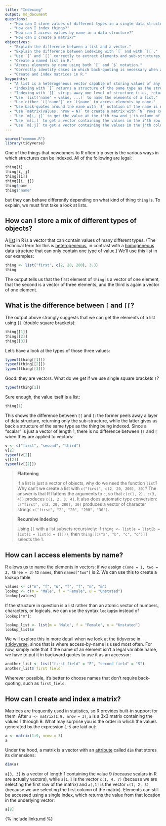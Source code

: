 ```yaml
---
title: "Indexing"
output: md_document
questions:
  - "How can I store values of different types in a single data structure?"
  - "How can I index things?"
  - "How can I access values by name in a data structure?"
  - "How can I create a matrix?"
objectives:
  - "Explain the difference between a list and a vector."
  - "Explain the difference between indexing with `[` and with `[[`."
  - "Use `[` and `[[` correctly to extract elements and sub-structures from data structures in R."
  - "Create a named list in R."
  - "Access elements by name using both `[` and `$` notation."
  - "Correctly identify cases in which back-quoting is necessary when accessing elements via `$`."
  - "Create and index matrices in R."
keypoints:
  - "A list is a heterogeneous vector capable of storing values of any type (including other lists)."
  - "Indexing with `[` returns a structure of the same type as the structure being indexed (e.g., returns a list when applied to a list)."
  - "Indexing with `[[` strips away one level of structure (i.e., returns the indicated element without any wrapping)."
  - "Use `list('name' = value, ...)` to name the elements of a list."
  - "Use either `L['name']` or `L$name` to access elements by name."
  - "Use back-quotes around the name with `$` notation if the name is not a legal R variable name."
  - "Use `matrix(values, nrow = N)` to create a matrix with `N` rows containing the given values."
  - "Use `m[i, j]` to get the value at the i'th row and j'th column of a matrix."
  - "Use `m[i,]` to get a vector containing the values in the i'th row of a matrix."
  - "Use `m[,j]` to get a vector containing the values in the j'th column of a matrix."
---
```


```r
source("common.R")
library(tidyverse)
```

One of the things that newcomers to R often trip over is the various ways in which structures can be indexed.
All of the following are legal:

```r
thing[i]
thing[i, j]
thing[[i]]
thing[[i, j]]
thing$name
thing$"name"
```

but they can behave differently depending on what kind of thing `thing` is.
To explain, we must first take a look at lists.

## How can I store a mix of different types of objects?

A [list](#g:list) in R is a vector that can contain values of many different types.
(The technical term for this is [heterogeneous](#g:heterogeneous),
in contrast with a [homogeneous](#g:homogeneous) data structure that can only contain one type of value.)
We'll use this list in our examples:

```r
thing <- list("first", c(2, 20, 200), 3.3)
thing
```

The output tells us that the first element of `thing` is a vector of one element,
that the second is a vector of three elements,
and the third is again a vector of one element.

## What is the difference between `[` and `[[`?

The output above strongly suggests that we can get the elements of a list using `[[` (double square brackets):

```r
thing[[1]]
thing[[2]]
thing[[3]]
```

Let's have a look at the types of those three values:

```r
typeof(thing[[1]])
typeof(thing[[2]])
typeof(thing[[3]])
```

Good: they are vectors.
What do we get if we use single square brackets `[`?

```r
typeof(thing[1])
```

Sure enough, the value itself is a list:

```r
thing[1]
```

This shows the difference between `[[` and `[`:
the former peels away a layer of data structure, returning only the sub-structure,
while the latter gives us back a structure of the same type as the thing being indexed.
Since a "scalar" is just a vector of length 1,
there is no difference between `[[` and `[` when they are applied to vectors:

```r
v <- c("first", "second", "third")
v[2]
typeof(v[2])
v[[2]]
typeof(v[[2]])
```

> **Flattening**
>
> If a list is just a vector of objects, why do we need the function `list`?
> Why can't we create a list with `c("first", c(2, 20, 200), 30)`?
> The answer is that R flattens the arguments to `c`,
> so that `c(c(1, 2), c(3, 4))` produces `c(1, 2, 3, 4)`.
> It also does automatic type conversion:
> `c("first", c(2, 20, 200), 30)` produces a vector of character strings
> `c("first", "2", "20", "200", "30")`.

> **Recursive Indexing**
>
> Using `[[` with a list subsets recursively:
> if `thing <- list(a = list(b = list(c = list(d = 1))))`,
> then `thing[[c("a", "b", "c", "d")]]` selects the 1.

## How can I access elements by name?

R allows us to name the elements in vectors:
if we assign `c(one = 1, two = 2, three = 3)` to `names`,
then `names["two"]` is 2.
We can use this to create a lookup table:

```r
values <- c("m", "f", "u", "f", "f", "m", "m")
lookup <- c(m = "Male", f = "Female", u = "Unstated")
lookup[values]
```

If the structure in question is a list rather than an atomic vector of numbers, characters, or logicals,
we can use the syntax `lookup$m` instead of `lookup["m"]`:

```r
lookup_list <- list(m = "Male", f = "Female", u = "Unstated")
lookup_list$m
```

We will explore this in more detail when we look at the tidyverse in [s:tidyverse](#REF),
since that is where access-by-name is used most often.
For now,
simply note that if the name of an element isn't a legal variable name,
we have to put it in backward quotes to use it as an accessor:

```r
another_list <- list("first field" = "F", "second field" = "S")
another_list$`first field`
```

Wherever possible, it's better to choose names that don't require back-quoting,
such as `first_field`.

## How can I create and index a matrix?

Matrices are frequently used in statistics, so R provides built-in support for them.
After `a <- matrix(1:9, nrow = 3)`,
`a` is a 3x3 matrix containing the values 1 through 9.
What may surprise you is the order in which the values generated by the expression `1:9` are laid out:

```r
a <- matrix(1:9, nrow = 3)
a
```

Under the hood,
a matrix is a vector with an [attribute](#g:attribute) called `dim` that stores its dimensions:

```r
dim(a)
```

`a[3, 3]` is a vector of length 1 containing the value 9 (because scalars in R are actually vectors),
while `a[1,]` is the vector `c(1, 4, 7)` (because we are selecting the first row of the matrix)
and `a[,1]` is the vector `c(1, 2, 3)` (because we are selecting the first column of the matrix).
Elements can still be accessed using a single index,
which returns the value from that location in the underlying vector:

```r
a[8]
```

{% include links.md %}